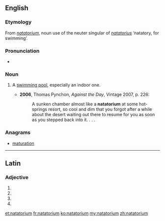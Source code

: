 ==English==

===Etymology===
From {{etyl|LL.|en}} ''[[#Latin|natatorium]]'', noun use of the neuter singular of {{etyl|la|en}} ''[[natatorius]]'' ‘natatory, for swimming’.

===Pronunciation===
* {{IPA|/neɪtəˈtɔːɹɪəm/}}

===Noun===
{{en-noun|pl=natatoriums|pl2=natatoria}}

# {{US}} A [[swimming pool]], especially an indoor one.
#* '''2006''', Thomas Pynchon, ''Against the Day'', Vintage 2007, p. 226:
#*: A sunken chamber almost like a '''natatorium''' at some hot-springs resort, so cool and dim that you forgot after a while about the desert waiting out there to resume for you as soon as you stepped back into it. . . .

===Anagrams===
* [[maturation#English|maturation]]

----

==Latin==

===Adjective===
{{la-adj-form|natātōrium}}

# {{inflection of|natatorius|natātōrius|nom|n|s|lang=la}}
# {{inflection of|natatorius|natātōrius|acc|m|s|lang=la}}
# {{inflection of|natatorius|natātōrius|acc|n|s|lang=la}}
# {{inflection of|natatorius|natātōrius|voc|n|s|lang=la}}

[[et:natatorium]]
[[fr:natatorium]]
[[ko:natatorium]]
[[my:natatorium]]
[[zh:natatorium]]